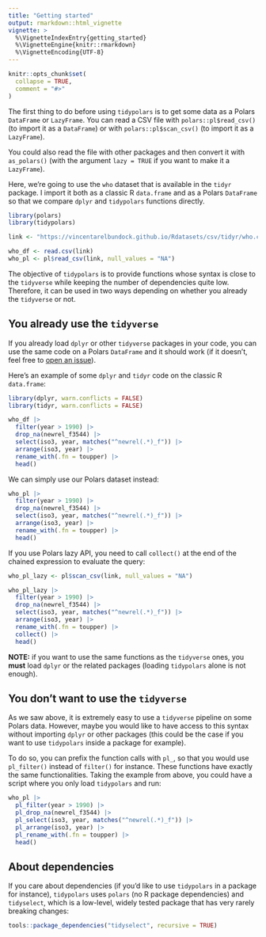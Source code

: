 ---
title: "Getting started"
output: rmarkdown::html_vignette
vignette: >
  %\VignetteIndexEntry{getting_started}
  %\VignetteEngine{knitr::rmarkdown}
  %\VignetteEncoding{UTF-8}
---

```{r, include = FALSE}
knitr::opts_chunk$set(
  collapse = TRUE,
  comment = "#>"
)
```

The first thing to do before using `tidypolars` is to get some data as a Polars
`DataFrame` or `LazyFrame`. You can read a CSV file with `polars::pl$read_csv()`
(to import it as a `DataFrame`) or with `polars::pl$scan_csv()` (to import it
as a `LazyFrame`).

You could also read the file with other packages and then convert it with
`as_polars()` (with the argument `lazy = TRUE` if you want to make it a 
`LazyFrame`). 

Here, we're going to use the `who` dataset that is available in the `tidyr` 
package. I import it both as a classic R `data.frame` and as a Polars `DataFrame`
so that we compare `dplyr` and `tidypolars` functions directly.

```{r setup}
library(polars)
library(tidypolars)

link <- "https://vincentarelbundock.github.io/Rdatasets/csv/tidyr/who.csv"

who_df <- read.csv(link)
who_pl <- pl$read_csv(link, null_values = "NA")
```

The objective of `tidypolars` is to provide functions whose syntax is close to
the `tidyverse` while keeping the number of dependencies quite low. Therefore, it
can be used in two ways depending on whether you already the `tidyverse` or not.

## You already use the `tidyverse`

If you already load `dplyr` or other `tidyverse` packages in your code, you can
use the same code on a Polars `DataFrame` and it should work (if it doesn't,
feel free to [open an issue](https://github.com/etiennebacher/tidypolars/issues)).

Here's an example of some `dplyr` and `tidyr` code on the classic R `data.frame`:

```{r}
library(dplyr, warn.conflicts = FALSE)
library(tidyr, warn.conflicts = FALSE)

who_df |> 
  filter(year > 1990) |> 
  drop_na(newrel_f3544) |> 
  select(iso3, year, matches("^newrel(.*)_f")) |> 
  arrange(iso3, year) |> 
  rename_with(.fn = toupper) |> 
  head()
```

We can simply use our Polars dataset instead:

```{r}
who_pl |> 
  filter(year > 1990) |> 
  drop_na(newrel_f3544) |> 
  select(iso3, year, matches("^newrel(.*)_f")) |> 
  arrange(iso3, year) |> 
  rename_with(.fn = toupper) |> 
  head()
```

If you use Polars lazy API, you need to call `collect()` at the end of the 
chained expression to evaluate the query:

```{r}
who_pl_lazy <- pl$scan_csv(link, null_values = "NA")

who_pl_lazy |> 
  filter(year > 1990) |> 
  drop_na(newrel_f3544) |> 
  select(iso3, year, matches("^newrel(.*)_f")) |> 
  arrange(iso3, year) |> 
  rename_with(.fn = toupper) |> 
  collect() |> 
  head()
```


**NOTE:** if you want to use the same functions as the `tidyverse` ones, you 
**must** load `dplyr` or the related packages (loading `tidypolars` alone is 
not enough).


## You don't want to use the `tidyverse`

As we saw above, it is extremely easy to use a `tidyverse` pipeline on some 
Polars data. However, maybe you would like to have access to this syntax without
importing `dplyr` or other packages (this could be the case if you want to use 
`tidypolars` inside a package for example). 

To do so, you can prefix the function calls with `pl_`, so that you would use
`pl_filter()` instead of `filter()` for instance. These functions have exactly
the same functionalities. Taking the example from above, you could have a script
where you only load `tidypolars` and run:

```{r}
who_pl |> 
  pl_filter(year > 1990) |> 
  pl_drop_na(newrel_f3544) |> 
  pl_select(iso3, year, matches("^newrel(.*)_f")) |> 
  pl_arrange(iso3, year) |> 
  pl_rename_with(.fn = toupper) |> 
  head()
```

## About dependencies

If you care about dependencies (if you'd like to use `tidypolars` in a package 
for instance), `tidypolars` uses `polars` (no R package dependencies) and 
`tidyselect`, which is a low-level, widely tested package that has very rarely
breaking changes:

```{r}
tools::package_dependencies("tidyselect", recursive = TRUE)
```

